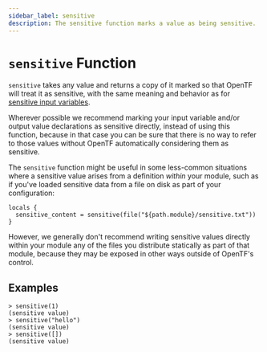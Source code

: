 ```yaml
---
sidebar_label: sensitive
description: The sensitive function marks a value as being sensitive.
---
```


# `sensitive` Function

`sensitive` takes any value and returns a copy of it marked so that OpenTF
will treat it as sensitive, with the same meaning and behavior as for
[sensitive input variables](/docs/language/values/variables#suppressing-values-in-cli-output).

Wherever possible we recommend marking your input variable and/or output value
declarations as sensitive directly, instead of using this function, because in
that case you can be sure that there is no way to refer to those values without
OpenTF automatically considering them as sensitive.

The `sensitive` function might be useful in some less-common situations where a
sensitive value arises from a definition _within_ your module, such as if you've
loaded sensitive data from a file on disk as part of your configuration:

```
locals {
  sensitive_content = sensitive(file("${path.module}/sensitive.txt"))
}
```

However, we generally don't recommend writing sensitive values directly within
your module any of the files you distribute statically as part of that module,
because they may be exposed in other ways outside of OpenTF's control.

## Examples

```
> sensitive(1)
(sensitive value)
> sensitive("hello")
(sensitive value)
> sensitive([])
(sensitive value)
```
